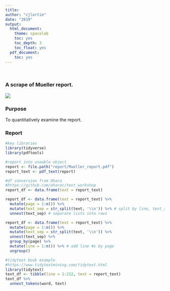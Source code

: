 ```yaml
---
title:
author: "cjlortie"
date: "2019"
output:
  html_document:
    theme: spacelab
    toc: yes
    toc_depth: 3
    toc_float: yes
  pdf_document:
    toc: yes
---
```

<br>  

### A scrape of Mueller report.  

![](./mr.jpeg)   

### Purpose
To quantitatively examine the report.  

### Report
```r
#key libraries
library(tidyverse)
library(pdftools)

#report into useable object
report <- file.path("report/Mueller_report.pdf")
report_text <- pdf_text(report)

#df conversion from Ohara
#https://github.com/oharac/text_workshop
report_df <- data.frame(text = report_text) 

report_df <- data.frame(text = report_text) %>%
  mutate(page = 1:n()) %>%
  mutate(text_sep = str_split(text, '\\n')) %>% # split by line, text_set=lists of lines 
  unnest(text_sep) # separate lists into rows

report_df <- data.frame(text = report_text) %>%
  mutate(page = 1:n()) %>%
  mutate(text_sep = str_split(text, '\\n')) %>%
  unnest(text_sep) %>%
  group_by(page) %>%
  mutate(line = 1:n()) %>% # add line #s by page
  ungroup()

#tidytext book example
#https://www.tidytextmining.com/tidytext.html
library(tidytext)
text_df <- tibble(line = 1:212, text = report_text)
text_df %>%
  unnest_tokens(word, text)

```
